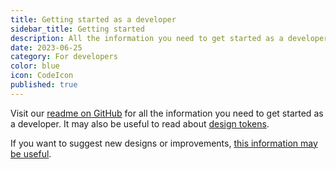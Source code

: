 ```yaml
---
title: Getting started as a developer
sidebar_title: Getting started
description: All the information you need to get started as a developer.
date: 2023-06-25
category: For developers
color: blue
icon: CodeIcon
published: true
---
```


Visit our [readme on GitHub](https://github.com/digdir/designsystemet#table-of-contents) for all the information you need to get started as a developer. It may also be useful to read about [design tokens](/en/fundamentals/designelements/design-tokens).

If you want to suggest new designs or improvements, [this information may be useful](/en/fundamentals/for-designers/contribute-in-figma#new-component).
